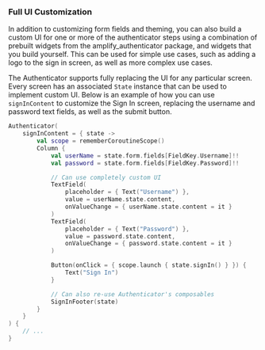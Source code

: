 ### Full UI Customization

In addition to customizing form fields and theming, you can also build a custom UI for one or more of the authenticator steps using a combination of prebuilt widgets from the amplify_authenticator package, and widgets that you build yourself. This can be used for simple use cases, such as adding a logo to the sign in screen, as well as more complex use cases.

The Authenticator supports fully replacing the UI for any particular screen. Every screen has an associated `State` instance that can be used to implement custom UI.  Below is an example of how you can use `signInContent` to customize the Sign In screen, replacing the username and password text fields, as well as the submit button.

```kotlin
Authenticator(
    signInContent = { state ->
        val scope = rememberCoroutineScope()
        Column {
            val userName = state.form.fields[FieldKey.Username]!!
            val password = state.form.fields[FieldKey.Password]!!

            // Can use completely custom UI
            TextField(
                placeholder = { Text("Username") },
                value = userName.state.content,
                onValueChange = { userName.state.content = it }
            )
            TextField(
                placeholder = { Text("Password") },
                value = password.state.content,
                onValueChange = { password.state.content = it }
            )

            Button(onClick = { scope.launch { state.signIn() } }) {
                Text("Sign In")
            }

            // Can also re-use Authenticator's composables
            SignInFooter(state)
        }
    }
) {
    // ...
}
```
